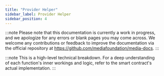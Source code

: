 ```yaml
---
title: "Provider Helper"
sidebar_label: Provider Helper
sidebar_position: 4
---
```

:::note
Please note that this documentation is currently a work in progress, and we apologize for any errors or blank pages you may come across. We welcome any contributions or feedback to improve the documentation via the official repository at https://github.com/mediafoundation/media-docs.
:::

:::note
This is a high-level technical breakdown. For a deep understanding of each function's inner workings and logic, refer to the smart contract's actual implementation.
:::